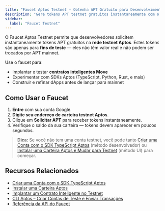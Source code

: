 ```yaml
---
title: "Faucet Aptos Testnet – Obtenha APT Gratuito para Desenvolvimento"
description: "Gere tokens APT testnet gratuitos instantaneamente com o Faucet Aptos. Ideal para testar contratos inteligentes e construir na blockchain Aptos."
sidebar:
  label: "Faucet Testnet"
---
```



O Faucet Aptos Testnet permite que desenvolvedores solicitem instantaneamente tokens APT gratuitos na **rede testnet Aptos**. Estes tokens são apenas para **fins de teste** — eles não têm valor real e não podem ser trocados por APT mainnet.

Use o faucet para:

- Implantar e testar **contratos inteligentes Move**
- Experimentar com SDKs Aptos (TypeScript, Python, Rust, e mais)
- Construir e refinar dApps antes de lançar para mainnet

<Faucet />

## Como Usar o Faucet

1. **Entre** com sua conta Google.
2. **Digite seu endereço de carteira testnet Aptos**.
3. Clique em **Solicitar APT** para receber tokens instantaneamente.
4. Verifique o saldo da sua carteira — tokens devem aparecer em poucos segundos.

> **Dica:** Se você não tem uma conta testnet, você pode tanto [Criar uma Conta com o SDK TypeScript Aptos](/build/sdks/ts-sdk/quickstart) (método desenvolvedor) ou [Instalar uma Carteira Aptos e Mudar para Testnet](https://aptosfoundation.org/ecosystem/projects/wallets) (método UI) para começar.

## Recursos Relacionados

- [Criar uma Conta com o SDK TypeScript Aptos](/build/sdks/ts-sdk/quickstart)
- [Instalar uma Carteira Aptos](https://aptosfoundation.org/ecosystem/projects/wallets)
- [Implantar um Contrato Inteligente no Testnet](/build/guides/build-e2e-dapp/1-create-smart-contract)
- [CLI Aptos – Criar Contas de Teste e Enviar Transações](/build/cli/trying-things-on-chain/create-test-accounts)
- [Referência da API do Faucet](/build/apis/faucet-api)
